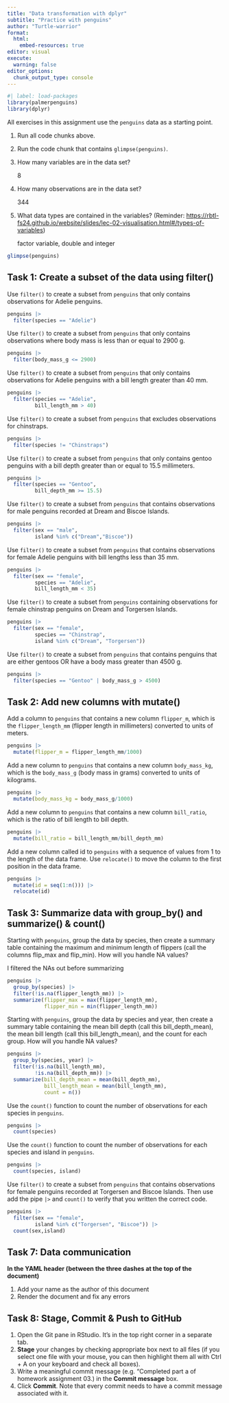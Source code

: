 ```yaml
---
title: "Data transformation with dplyr"
subtitle: "Practice with penguins"
author: "Turtle-warrior"
format:
  html:
    embed-resources: true
editor: visual
execute:
  warning: false
editor_options: 
  chunk_output_type: console
---
```


```r
#| label: load-packages
library(palmerpenguins)
library(dplyr)
```

All exercises in this assignment use the `penguins` data as a starting point.

1.  Run all code chunks above.

2.  Run the code chunk that contains `glimpse(penguins)`.

3.  How many variables are in the data set?

    8

4.  How many observations are in the data set?

    344

5.  What data types are contained in the variables? (Reminder: [https://rbtl-fs24.github.io/website/slides/lec-02-visualisation.html#/types-of-variables](https://ds4owd-001.github.io/website/slides/lec-02-visualisation.html#/types-of-variables){.uri})

    factor variable, double and integer

```r
glimpse(penguins)
```

## Task 1: Create a subset of the data using filter()

Use `filter()` to create a subset from `penguins` that only contains observations for Adelie penguins.

```r
penguins |> 
  filter(species == "Adelie")
```

Use `filter()` to create a subset from `penguins` that only contains observations where body mass is less than or equal to 2900 g.

```r
penguins |> 
  filter(body_mass_g <= 2900)
```

Use `filter()` to create a subset from `penguins` that only contains observations for Adelie penguins with a bill length greater than 40 mm.

```r
penguins |> 
  filter(species == "Adelie",
         bill_length_mm > 40)
```

Use `filter()` to create a subset from `penguins` that excludes observations for chinstraps.

```r
penguins |> 
  filter(species != "Chinstraps")
```

Use `filter()` to create a subset from `penguins` that only contains gentoo penguins with a bill depth greater than or equal to 15.5 millimeters.

```r
penguins |>
  filter(species == "Gentoo",
         bill_depth_mm >= 15.5)
```

Use `filter()` to create a subset from `penguins` that contains observations for male penguins recorded at Dream and Biscoe Islands.

```r
penguins |>
  filter(sex == "male",
         island %in% c("Dream","Biscoe"))
```

Use `filter()` to create a subset from `penguins` that contains observations for female Adelie penguins with bill lengths less than 35 mm.

```r
penguins |>
  filter(sex == "female",
         species == "Adelie",
         bill_length_mm < 35)
```

Use `filter()` to create a subset from `penguins` containing observations for female chinstrap penguins on Dream and Torgersen Islands.

```r
penguins |>
  filter(sex == "female",
         species == "Chinstrap",
         island %in% c("Dream", "Torgersen"))
```

Use `filter()` to create a subset from `penguins` that contains penguins that are either gentoos OR have a body mass greater than 4500 g.

```r
penguins |>
  filter(species == "Gentoo" | body_mass_g > 4500)
```

## Task 2: Add new columns with mutate()

Add a column to `penguins` that contains a new column `flipper_m`, which is the `flipper_length_mm` (flipper length in millimeters) converted to units of meters.

```r
penguins |>
  mutate(flipper_m = flipper_length_mm/1000)
```

Add a new column to `penguins` that contains a new column `body_mass_kg`, which is the `body_mass_g` (body mass in grams) converted to units of kilograms.

```r
penguins |> 
  mutate(body_mass_kg = body_mass_g/1000)
```

Add a new column to `penguins` that contains a new column `bill_ratio`, which is the ratio of bill length to bill depth.

```r
penguins |> 
  mutate(bill_ratio = bill_length_mm/bill_depth_mm)
```

Add a new column called id to `penguins` with a sequence of values from 1 to the length of the data frame. Use `relocate()` to move the column to the first position in the data frame.

```r
penguins |> 
  mutate(id = seq(1:n())) |> 
  relocate(id)
```

## Task 3: Summarize data with group_by() and summarize() & count()

Starting with `penguins`, group the data by species, then create a summary table containing the maximum and minimum length of flippers (call the columns flip_max and flip_min). How will you handle NA values?

I filtered the NAs out before summarizing

```r
penguins |> 
  group_by(species) |> 
  filter(!is.na(flipper_length_mm)) |> 
  summarize(flipper_max = max(flipper_length_mm),
            flipper_min = min(flipper_length_mm))
```

Starting with `penguins`, group the data by species and year, then create a summary table containing the mean bill depth (call this bill_depth_mean), the mean bill length (call this bill_length_mean), and the count for each group. How will you handle NA values?

```r
penguins |> 
  group_by(species, year) |> 
  filter(!is.na(bill_length_mm),
         !is.na(bill_depth_mm)) |> 
  summarize(bill_depth_mean = mean(bill_depth_mm),
            bill_length_mean = mean(bill_length_mm),
            count = n())
```

Use the `count()` function to count the number of observations for each species in `penguins`.

```r
penguins |> 
  count(species)
```

Use the `count()` function to count the number of observations for each species and island in `penguins`.

```r
penguins |> 
  count(species, island)
```

Use `filter()` to create a subset from `penguins` that contains observations for female penguins recorded at Torgersen and Biscoe Islands. Then use add the pipe `|>` and `count()` to verify that you written the correct code.

```r
penguins |> 
  filter(sex == "female",
         island %in% c("Torgersen", "Biscoe")) |> 
  count(sex,island)
```

## Task 7: Data communication

**In the YAML header (between the three dashes at the top of the document)**

1.  Add your name as the author of this document
2.  Render the document and fix any errors

## Task 8: Stage, Commit & Push to GitHub

1.  Open the Git pane in RStudio. It's in the top right corner in a separate tab.
2.  **Stage** your changes by checking appropriate box next to all files (if you select one file with your mouse, you can then highlight them all with Ctrl + A on your keyboard and check all boxes).
3.  Write a meaningful commit message (e.g. "Completed part a of homework assignment 03.) in the **Commit message** box.
4.  Click **Commit**. Note that every commit needs to have a commit message associated with it.
